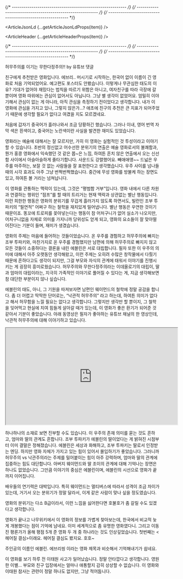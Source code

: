 
{/* ---------------------------------------------------------- */}
{/* ---------------------------------------------------------- */}
{/* ---------------------------------------------------------- */}


<ArticleJsonLd {...getArticleJsonLdProps(item)} />

<ArticleHeader {...getArticleHeaderProps(item)} />

{/* ---------------------------------------------------------- */}
{/* ---------------------------------------------------------- */}
{/* ---------------------------------------------------------- */}

<ArticleImage
  img={i1}
  alt="에브리띵 에브리웨어 올 앳 원스 포스터"
  caption="에브리띵 에브리웨어 올 앳 원스 포스터"
/>

허무주의를 이기는 무한다정주의!! by 유튜브 댓글

친구에게 추천받은 영화입니다. 에브리.. 머시기로 시작하는, 한국어 없이 이름이 긴 영화로 처음 기억되었어요. 예고편도 포스터도 안봤습니다. 이렇게나 무관심한 태도의 이유? 기대가 없어야 재밌다는 법칙을 따르기 위함은 아니고, 여자친구를 따라 극장에 갈 뿐이며 영화 따위에는 관심이 없어서도 아닙니다. 그냥 별 생각이 없었어요. 엄밀히 이야기해서 관심이 없는 게 아니라, 아직 관심을 측정하기 전이었다고 생각합니다. 내가 이 영화에 관심을 가지고 있나, 그렇지 않은가…? 애초에 친구의 추천은 큰 지표가 되어주었기 때문에 생각할 필요가 없다고 여겼을 지도 모르겠네요.

처음에 갑자기 중국어가 흘러나와서 조금 당황하긴 했습니다. 그러나 이내, 영어 번역 자막 색은 흰색이고, 중국어는 노란색이란 사실을 발견한 재미도 있었습니다.

영화라는 예술에 대해서는 잘 모르지만, 가히 이 영화는 실험적인 것 투성이라고 이야기할 수 있습니다. 초반의 정신없고 어수선한 분위기의 연출은 예술 영화로서의 불쾌함과, 뭔가 홍콩 영화에서 익숙했던 것 같은 쫍~은 느낌, 하여튼 흔치 않은 연출에서 오는 신선함 사이에서 아슬아슬하게 줄타기합니다. 사운드도 강렬했어요. 빼애애앵~~ 드넓은 우주를 마주하는, 보잘 것 없는 사람들을 잘 표현한다고 생각했습니다. 우주 사이를 넘나들 때의 시각 효과도 아주 그냥 번쩍번쩍했습니다. 중간에 무성 영화를 방불케 하는 장면도 있고, 하여튼 볼 거리는 넘쳐납니다.

이 영화를 관통하는 맥락이 있는데, 그것은 “평범함 거부”입니다. 영화 내에서 다른 차원과 연결하는 행위인 “점프”를 할 때의 트리거는 현재 맥락과 상관없는 별난 행동입니다. 이런 희한한 행동은 영화의 분위기를 무겁게 흘러가지 않도록 하면서도, 빌런인 조부 투파키의 “필연적” 어쩌구 하는 철학을 재치있게 밀어냅니다. 별난 행동은 우연한 것이기 때문이죠. 똥꼬에 트로피를 꽂아넣는다는 행동이 참 어처구니가 없어 실소가 나오지만, 어처구니없음 자체로 의미를 가지니까 당위성도 얻게 되고, 영화의 요소들이 잘 맞아떨어진다는 기분이 들며, 재미가 생겼습니다.

영화의 주제는 마음에 들어하는 것들이었습니다. 온 우주를 경험하고 허무주의에 빠지는 조부 투파키와, 마찬가지로 온 우주를 경험했지만 남편에 의해 허무주의로 빠지지 않고 모든 것들이 소중하다는 결론을 내린 에블린은 서로 대립합니다. 필자 또한 이 우주의 의미에 대해서 아주 오랫동안 생각해왔고, 이런 주제는 오히려 수많은 창작물에서 다뤘기 때문에 흔하다고도 생각이 되지만, 그걸 부모와 자식의 관계에 태워서 이야기를 진행시키는 게 굉장히 흥미로웠습니다. 허무주의와 무한다정주의라는 이데올로기의 대립이, 딸과 엄마의 대립이라는, 지극히 가족적인 이야기로 풀어질 수 있다는 게, 지금 생각해보면 참 대단한 부분이지 않나 싶습니다.

에블린의 태도, 아니, 그 기원을 따져보자면 남편인 웨이먼드의 철학에 정말 공감을 합니다. 좀 더 어렵고 딱딱한 단어로는, “낙관적 허무주의” 라고 하는데, 하여튼 의미가 없다고 해서 허무함을 느낄 필요는 없다고 생각합니다. 그렇지만 생각만 할 뿐이지, 그 철학을 잊어먹고 현실에 치여 힘들게 살아갈 때가 있는데, 이 영화가 좋은 환기가 되어준 것 같아서 기분이 좋았습니다. 아래 동영상은 필자가 좋아하는 유튜브 채널의 한 영상인데, 낙관적 허무주의에 대해 이야기하고 있습니다.

<IFrame
  width="560"
  height="315"
  src="https://www.youtube.com/embed/MBRqu0YOH14"
  title="YouTube video player"
  allow="accelerometer; autoplay; clipboard-write; encrypted-media; gyroscope; picture-in-picture; web-share"
  allowfullscreen
></IFrame>

하나하나의 소재로 보면 진부할 수도 있습니다. 이 우주의 존재 의미를 묻는 것도 흔하고, 엄마와 딸의 관계도 흔합니다. 조부 투파키가 에블린의 딸이었다는 게 밝혀진 시점부터 이미 결말은 정해졌습니다. 에블린은 세상과 화해하고, 조부 투파키는 딸로서 인정받는 엔딩. 하지만 영화 자체가 가지고 있는 힘이 있어서 몰입하기가 좋았습니다. 그러니까 허무주의 vs 낙관주의라는 주제를 밀어붙이는 힘이 아주 강력하며, 엄마와 딸의 관계에 집중하는 힘도 대단합니다. 아버지 웨이먼드와 딸 조이의 관계에 대해 기억나는 장면은 하나도 없었습니다. 그만큼 이야기의 중심은 에블린이며, 에블린의 시선으로 영화가 끝까지 이어집니다.

배우들의 연기력은 대박입니다. 특히 웨이먼드는 멀티버스에 따라서 성격이 조금 차이가 있는데, 거기서 오는 분위기가 정말 달라서, 이게 같은 사람이 맞나 싶을 정도였습니다.

영화의 분위기는 다소 B급이라서, 이런 느낌을 싫어한다면 호불호가 좀 갈릴 수도 있겠다고 생각합니다.

영화가 끝나고 나무위키에서 이 영화의 정보를 가볍게 찾아보는데, 한국에서 비교적 늦게 개봉했다는 점이 기억에 남네요. 이미 세계적으로 좀 유명한 영화였다니. 그리고 이동진 평론가가 올해 평점 5개 준 영화 두 개 중 하나라는 것도 인상깊었습니다. 첫번째는 \<헤어질 결심>이래요. 헤어질 결심도 봤지요. 호호~

주인공의 이름인 에블린. 에브리씽 이라는 영화 제목과 비슷해서 기억해내기가 쉽네요.

이 영화를 보기 하루 전 이태원 사고가 일어났습니다. 정말 안타깝다고 생각합니다. 영원한 이별… 부모와 친구 입장에서는 얼마나 애통할지 감히 상상할 수 없습니다. 이 영화와 이태원 참사는 관련이 정말 하나도 없지만, 그냥 적어둡니다.
